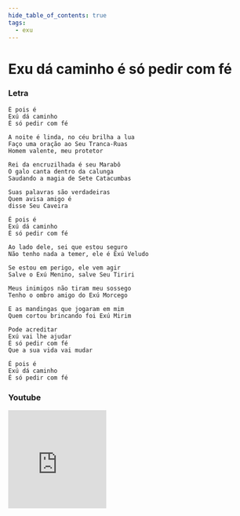 ```yaml
---
hide_table_of_contents: true
tags:
  - exu
---
```


# Exu dá caminho é só pedir com fé

### Letra

```text
É pois é
Exú dá caminho
É só pedir com fé

A noite é linda, no céu brilha a lua
Faço uma oração ao Seu Tranca-Ruas
Homem valente, meu protetor

Rei da encruzilhada é seu Marabô
O galo canta dentro da calunga
Saudando a magia de Sete Catacumbas

Suas palavras são verdadeiras
Quem avisa amigo é
disse Seu Caveira

É pois é
Exú dá caminho
É só pedir com fé

Ao lado dele, sei que estou seguro
Não tenho nada a temer, ele é Exú Veludo

Se estou em perigo, ele vem agir
Salve o Exú Menino, salve Seu Tiriri

Meus inimigos não tiram meu sossego
Tenho o ombro amigo do Exú Morcego

E as mandingas que jogaram em mim
Quem cortou brincando foi Exú Mirim

Pode acreditar
Exú vai lhe ajudar
É só pedir com fé
Que a sua vida vai mudar

É pois é
Exú dá caminho
É só pedir com fé
```

### Youtube

<iframe
  width="200"
  height="200"
  src="https://www.youtube.com/embed/lf3v-7SvyxM"
  title="YouTube video player"
  frameborder="0"
  allow="accelerometer; autoplay; clipboard-write; encrypted-media; gyroscope; picture-in-picture; web-share"
  referrerpolicy="strict-origin-when-cross-origin"
  allowfullscreen
></iframe>
